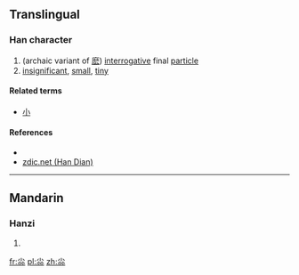 {{also|小}}
==Translingual==

===Han character===
{{Han char|rn=42|rad=小|as=06|sn=9|four=|canj=火火火 (FFF), X火火火 (XFFF)|ids=⿱[[小]]⿰小小}}

# (archaic variant of [[麽]]) [[interrogative]] final [[particle]]
# [[insignificant]], [[small]], [[tiny]]

====Related terms====
* [[小]]

====References====
* {{Han ref|kx=0297.140|dkj=07498|dj=0592.050|hdz=10564.080|uh=5C1B|ud=23579}}
*[http://www.zdic.net/z/18/js/5C1B.htm zdic.net (Han Dian)]

----

==Mandarin==

===Hanzi===
{{cmn-hanzi|pin=[[mó]] ([[mo2]]), [[liáo]] ([[liao2]])|wg=mo<sup>2</sup>, liao<sup>2</sup>}}

# {{defn|lang=cmn|sort=小06}}

[[fr:尛]]
[[pl:尛]]
[[zh:尛]]